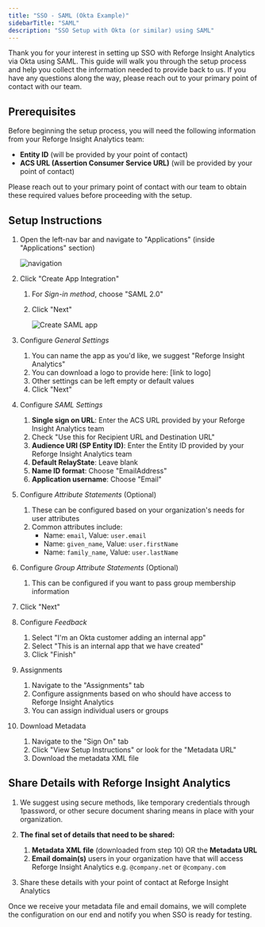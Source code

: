 ```yaml
---
title: "SSO - SAML (Okta Example)"
sidebarTitle: "SAML"
description: "SSO Setup with Okta (or similar) using SAML"
---
```


Thank you for your interest in setting up SSO with Reforge Insight Analytics via Okta using SAML. This guide will walk you through the setup process and help you collect the information needed to provide back to us. If you have any questions along the way, please reach out to your primary point of contact with our team.

## Prerequisites

Before beginning the setup process, you will need the following information from your Reforge Insight Analytics team:

- **Entity ID** (will be provided by your point of contact)
- **ACS URL (Assertion Consumer Service URL)** (will be provided by your point of contact)

Please reach out to your primary point of contact with our team to obtain these required values before proceeding with the setup.

## Setup Instructions

1. Open the left-nav bar and navigate to "Applications" (inside "Applications" section)

   ![navigation](/images/sso-nav-apps.png)

2. Click "Create App Integration"

   1. For _Sign-in method_, choose "SAML 2.0"
   2. Click "Next"

      ![Create SAML app](/images/sso-create-saml-app.png)

3. Configure _General Settings_

   1. You can name the app as you'd like, we suggest "Reforge Insight Analytics"
   2. You can download a logo to provide here: [link to logo]
   3. Other settings can be left empty or default values
   4. Click "Next"

4. Configure _SAML Settings_

   1. **Single sign on URL**: Enter the ACS URL provided by your Reforge Insight Analytics team
   2. Check "Use this for Recipient URL and Destination URL"
   3. **Audience URI (SP Entity ID)**: Enter the Entity ID provided by your Reforge Insight Analytics team
   4. **Default RelayState**: Leave blank
   5. **Name ID format**: Choose "EmailAddress"
   6. **Application username**: Choose "Email"

5. Configure _Attribute Statements_ (Optional)

   1. These can be configured based on your organization's needs for user attributes
   2. Common attributes include:
      - Name: `email`, Value: `user.email`
      - Name: `given_name`, Value: `user.firstName`
      - Name: `family_name`, Value: `user.lastName`

6. Configure _Group Attribute Statements_ (Optional)

   1. This can be configured if you want to pass group membership information

7. Click "Next"

8. Configure _Feedback_

   1. Select "I'm an Okta customer adding an internal app"
   2. Select "This is an internal app that we have created"
   3. Click "Finish"

9. Assignments

   1. Navigate to the "Assignments" tab
   2. Configure assignments based on who should have access to Reforge Insight Analytics
   3. You can assign individual users or groups

10. Download Metadata

    1. Navigate to the "Sign On" tab
    2. Click "View Setup Instructions" or look for the "Metadata URL"
    3. Download the metadata XML file

## Share Details with Reforge Insight Analytics

1. We suggest using secure methods, like temporary credentials through 1password, or other secure document sharing means in place with your organization.

2. **The final set of details that need to be shared:**

   1. **Metadata XML file** (downloaded from step 10) OR the **Metadata URL**
   2. **Email domain(s)** users in your organization have that will access Reforge Insight Analytics e.g. `@company.net` or `@company.com`

3. Share these details with your point of contact at Reforge Insight Analytics

Once we receive your metadata file and email domains, we will complete the configuration on our end and notify you when SSO is ready for testing.
